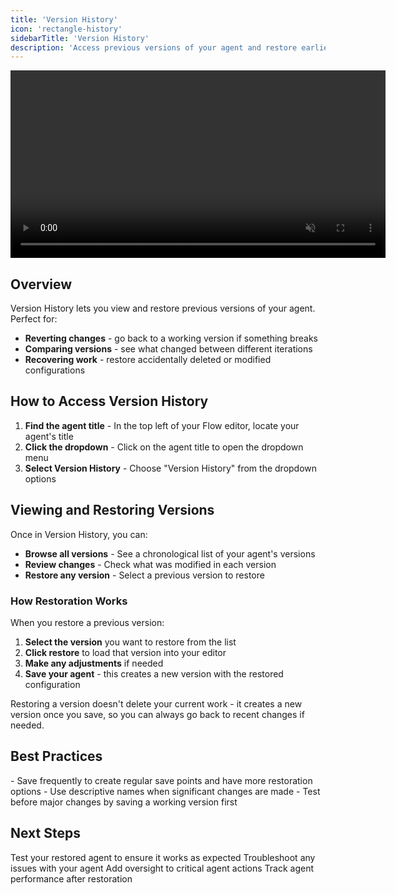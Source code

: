 ```yaml
---
title: 'Version History'
icon: 'rectangle-history'
sidebarTitle: 'Version History'
description: 'Access previous versions of your agent and restore earlier configurations when needed'
---
```


<div style={{ display: 'flex', justifyContent: 'center', margin: '2rem 0' }}>
  <div className="video-card">
    <video
      src="https://lindy-docs-content.nyc3.digitaloceanspaces.com/Version%20History.mp4"
      width="600"
      autoPlay
      muted
      loop
      playsInline
      style={{ display: 'block', width: '100%', borderRadius: '16px' }}
    />
  </div>
</div>

## Overview

Version History lets you view and restore previous versions of your agent. Perfect for:

- **Reverting changes** - go back to a working version if something breaks
- **Comparing versions** - see what changed between different iterations
- **Recovering work** - restore accidentally deleted or modified configurations

## How to Access Version History

1. **Find the agent title** - In the top left of your Flow editor, locate your agent's title
2. **Click the dropdown** - Click on the agent title to open the dropdown menu  
3. **Select Version History** - Choose "Version History" from the dropdown options

## Viewing and Restoring Versions

Once in Version History, you can:

- **Browse all versions** - See a chronological list of your agent's versions
- **Review changes** - Check what was modified in each version
- **Restore any version** - Select a previous version to restore

### How Restoration Works

When you restore a previous version:
1. **Select the version** you want to restore from the list
2. **Click restore** to load that version into your editor
3. **Make any adjustments** if needed
4. **Save your agent** - this creates a new version with the restored configuration

<Tip>
Restoring a version doesn't delete your current work - it creates a new version once you save, so you can always go back to recent changes if needed.
</Tip>

## Best Practices

<AccordionGroup>
  <Accordion title="Version Management">
    - Save frequently to create regular save points and have more restoration options
    - Use descriptive names when significant changes are made
    - Test before major changes by saving a working version first
  </Accordion>
</AccordionGroup>

## Next Steps

<CardGroup cols={2}>
  <Card title="Test Panel" icon="play" href="/testing/test-panel">
    Test your restored agent to ensure it works as expected
  </Card>
  
  <Card title="Debugging" icon="bug" href="/testing/debugging">
    Troubleshoot any issues with your agent
  </Card>
  
  <Card title="Human in the Loop" icon="square-user" href="/testing/human-in-the-loop">
    Add oversight to critical agent actions
  </Card>
  
  <Card title="Monitoring Your Agents" icon="magnifying-glass" href="/testing/monitoring-your-agents">
    Track agent performance after restoration
  </Card>
</CardGroup>